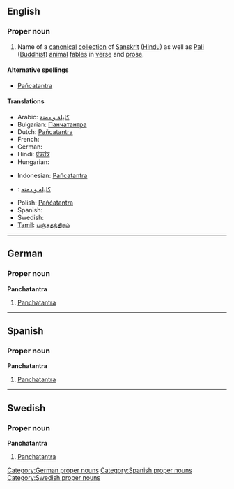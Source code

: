 ==English==

===Proper noun===
{{wikipedia}}
{{en-proper noun}}

# Name of a [[canonical]] [[collection]] of [[Sanskrit]] ([[Hindu]]) as well as [[Pali]] ([[Buddhist]]) [[animal]] [[fable]]s in [[verse]] and [[prose]].

====Alternative spellings====
* [[Pañcatantra]]

====Translations====
{{trans-top|a collection of Sanskrit and Pali animal fables in verse and prose}}
* Arabic: [[كليلة و دمنة]]
* Bulgarian: [[Панчатантра]]
* Dutch: [[Pañcatantra]]
* French: {{t+|fr|Pañchatantra}}
* German: {{t-|de|Panchatantra}}
* Hindi: [[पंचतंत्र]]
* Hungarian: {{t|hu|Pancsatantra}}
{{trans-mid}}
* Indonesian: [[Pañcatantra]]
* {{ttbc|Persian}}: [[کلیله و دمنه]]
* Polish: [[Pańćatantra]]
* Spanish: {{t-|es|Panchatantra}}
* Swedish: {{t-|sv|Panchatantra}}
* [[Tamil]]: [[பஞ்சதந்திரம்]]
{{trans-bottom}}

----

==German==

===Proper noun===
'''Panchatantra'''

# [[Panchatantra#English|Panchatantra]]

[[Category:German proper nouns]]

----

==Spanish==

===Proper noun===
'''Panchatantra'''

# [[Panchatantra#English|Panchatantra]]

[[Category:Spanish proper nouns]]

----

==Swedish==

===Proper noun===
'''Panchatantra'''

# [[Panchatantra#English|Panchatantra]]

[[Category:Swedish proper nouns]]